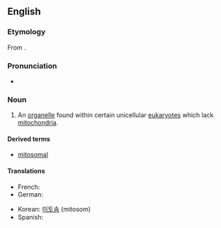 ==English==

===Etymology===
From {{confix|mito|some}}.

===Pronunciation===

*{{IPA|ˈmaɪtəˌsoʊm}}

===Noun===
{{en-noun}}
{{wikipedia}}

# {{context|cytology|lang=en}} An [[organelle]] found within certain unicellular [[eukaryote]]s which lack [[mitochondria]].

====Derived terms====
*[[mitosomal]]

====Translations====
{{trans-top|organelle found within eukaryotes}}
* French: {{t|fr|mitosome|m}}
* German: {{t|de|Mitosom|n}}
{{trans-mid}}
* Korean: [[미토솜]] (mitosom)
* Spanish: {{t|es|mitosoma|f}}
{{trans-bottom}}